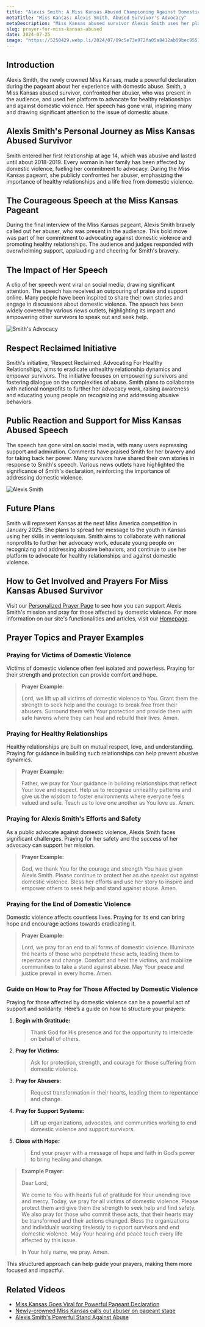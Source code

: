 ```yaml
---
title: "Alexis Smith: A Miss Kansas Abused Championing Against Domestic Violence"
metaTitle: "Miss Kansas: Alexis Smith, Abused Survivor's Advocacy"
metaDescription: "Miss Kansas abused survivor Alexis Smith uses her platform to confront domestic violence and inspire change. Discover her powerful message."
slug: prayer-for-miss-kansas-abused
date: 2024-07-25
image: "https://5250429.webp.li/2024/07/09c5e73e972fa05a8412ab09bec9551d.png"
---
```


## Introduction

Alexis Smith, the newly crowned Miss Kansas, made a powerful declaration during the pageant about her experience with domestic abuse. Smith, a Miss Kansas abused survivor, confronted her abuser, who was present in the audience, and used her platform to advocate for healthy relationships and against domestic violence. Her speech has gone viral, inspiring many and drawing significant attention to the issue of domestic abuse.

## Alexis Smith's Personal Journey as Miss Kansas Abused Survivor

Smith entered her first relationship at age 14, which was abusive and lasted until about 2018-2019. Every woman in her family has been affected by domestic violence, fueling her commitment to advocacy. During the Miss Kansas pageant, she publicly confronted her abuser, emphasizing the importance of healthy relationships and a life free from domestic violence.

## The Courageous Speech at the Miss Kansas Pageant

During the final interview of the Miss Kansas pageant, Alexis Smith bravely called out her abuser, who was present in the audience. This bold move was part of her commitment to advocating against domestic violence and promoting healthy relationships. The audience and judges responded with overwhelming support, applauding and cheering for Smith's bravery.

## The Impact of Her Speech

A clip of her speech went viral on social media, drawing significant attention. The speech has received an outpouring of praise and support online. Many people have been inspired to share their own stories and engage in discussions about domestic violence. The speech has been widely covered by various news outlets, highlighting its impact and empowering other survivors to speak out and seek help.

![Smith's Advocacy](https://sspark.ai/cfimages?u1=b24SxDVtx22OjcXF8f1fQRFXENieFDVa%2BdgRuQgD3rlk9kQrbgDF0WLDKhsDujDtqcfvzMWvSl00Qtd1KE1UmXzwwMqTum4VhZmCWUVbWjr5GNP%2BIspEzFPYQC5pCNf3unpH0DEHQUig&u2=CMqWvnt0yrsrhx7K&width=1024 "Smith advocating during the pageant")

## Respect Reclaimed Initiative

Smith's initiative, 'Respect Reclaimed: Advocating For Healthy Relationships,' aims to eradicate unhealthy relationship dynamics and empower survivors. The initiative focuses on empowering survivors and fostering dialogue on the complexities of abuse. Smith plans to collaborate with national nonprofits to further her advocacy work, raising awareness and educating young people on recognizing and addressing abusive behaviors.

## Public Reaction and Support for Miss Kansas Abused Speech

The speech has gone viral on social media, with many users expressing support and admiration. Comments have praised Smith for her bravery and for taking back her power. Many survivors have shared their own stories in response to Smith's speech. Various news outlets have highlighted the significance of Smith's declaration, reinforcing the importance of addressing domestic violence.

![Alexis Smith](https://5250429.webp.li/2024/07/86fa9ce7c4b6dc945458ddd59d0ab96a.png)

## Future Plans

Smith will represent Kansas at the next Miss America competition in January 2025. She plans to spread her message to the youth in Kansas using her skills in ventriloquism. Smith aims to collaborate with national nonprofits to further her advocacy work, educate young people on recognizing and addressing abusive behaviors, and continue to use her platform to advocate for healthy relationships and against domestic violence.

## How to Get Involved and Prayers For Miss Kansas Abused Survivor

Visit our [Personalized Prayer Page](https://prayer-for.com/prayer) to see how you can support Alexis Smith's mission and pray for those affected by domestic violence. For more information on our site's functionalities and articles, visit our [Homepage](https://prayer-for.com/).

## Prayer Topics and Prayer Examples

### Praying for Victims of Domestic Violence
Victims of domestic violence often feel isolated and powerless. Praying for their strength and protection can provide comfort and hope.

> **Prayer Example:**
> 
> Lord, we lift up all victims of domestic violence to You. Grant them the strength to seek help and the courage to break free from their abusers. Surround them with Your protection and provide them with safe havens where they can heal and rebuild their lives. Amen.

### Praying for Healthy Relationships
Healthy relationships are built on mutual respect, love, and understanding. Praying for guidance in building such relationships can help prevent abusive dynamics.

> **Prayer Example:**
> 
> Father, we pray for Your guidance in building relationships that reflect Your love and respect. Help us to recognize unhealthy patterns and give us the wisdom to foster environments where everyone feels valued and safe. Teach us to love one another as You love us. Amen.

### Praying for Alexis Smith's Efforts and Safety
As a public advocate against domestic violence, Alexis Smith faces significant challenges. Praying for her safety and the success of her advocacy can support her mission.

> **Prayer Example:**
> 
> God, we thank You for the courage and strength You have given Alexis Smith. Please continue to protect her as she speaks out against domestic violence. Bless her efforts and use her story to inspire and empower others to seek help and stand against abuse. Amen.

### Praying for the End of Domestic Violence
Domestic violence affects countless lives. Praying for its end can bring hope and encourage actions towards eradicating it.

> **Prayer Example:**
> 
> Lord, we pray for an end to all forms of domestic violence. Illuminate the hearts of those who perpetrate these acts, leading them to repentance and change. Comfort and heal the victims, and mobilize communities to take a stand against abuse. May Your peace and justice prevail in every home. Amen.

### Guide on How to Pray for Those Affected by Domestic Violence
Praying for those affected by domestic violence can be a powerful act of support and solidarity. Here’s a guide on how to structure your prayers:

1. **Begin with Gratitude:**
   > Thank God for His presence and for the opportunity to intercede on behalf of others.

2. **Pray for Victims:**
   > Ask for protection, strength, and courage for those suffering from domestic violence.

3. **Pray for Abusers:**
   > Request transformation in their hearts, leading them to repentance and change.

4. **Pray for Support Systems:**
   > Lift up organizations, advocates, and communities working to end domestic violence and support survivors.

5. **Close with Hope:**
   > End your prayer with a message of hope and faith in God’s power to bring healing and change.

> **Example Prayer:**
> 
> Dear Lord,
> 
> We come to You with hearts full of gratitude for Your unending love and mercy. Today, we pray for all victims of domestic violence. Please protect them and give them the strength to seek help and find safety. We also pray for those who commit these acts, that their hearts may be transformed and their actions changed. Bless the organizations and individuals working tirelessly to support survivors and end domestic violence. May Your healing and peace touch every life affected by this issue.
> 
> In Your holy name, we pray. Amen.

This structured approach can help guide your prayers, making them more focused and impactful.

## Related Videos

- [Miss Kansas Goes Viral for Powerful Pageant Declaration](https://www.youtube.com/watch?v=XW83guxBlw8)
- [Newly-crowned Miss Kansas calls out abuser on pageant stage](https://www.youtube.com/watch?v=V43PODBKBIw)
- [Alexis Smith's Powerful Stand Against Abuse](https://www.youtube.com/watch?v=Z9ieG6aYScE)
